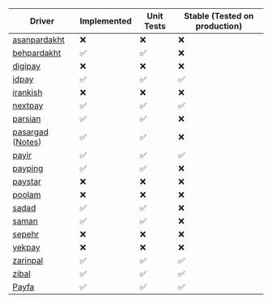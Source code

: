
| <Translate id="driver">Driver</Translate>                                        | <Translate id="implemented">Implemented</Translate> | <Translate id="unit-tests">Unit Tests</Translate> | <Translate id="stable">Stable (Tested on production)</Translate> |
| -------------------------------------------------------------------------------- | --------------------------------------------------- | ------------------------------------------------- | ---------------------------------------------------------------- |
| [asanpardakht](https://asanpardakht.ir/)                                         | ❌                                                  | ❌                                                | ❌                                                               |
| [behpardakht](http://www.behpardakht.com/)                                       | ✅                                                  | ✅                                                | ❌                                                               |
| [digipay](https://www.mydigipay.com/)                                            | ❌                                                  | ❌                                                | ❌                                                               |
| [idpay](https://idpay.ir/s/140178)                                               | ✅                                                  | ✅                                                | ✅                                                               |
| [irankish](http://irankish.com/)                                                 | ❌                                                  | ❌                                                | ❌                                                               |
| [nextpay](https://nextpay.ir/)                                                   | ✅                                                  | ✅                                                | ✅                                                               |
| [parsian](https://www.pec.ir/)                                                   | ✅                                                  | ✅                                                | ❌                                                               |
| [pasargad](https://bpi.ir/) ([Notes](https://github.com/alitnk/monopay/pull/20)) | ✅                                                  | ✅                                                | ❌                                                               |
| [payir](https://pay.ir)                                                          | ✅                                                  | ✅                                                | ✅                                                               |
| [payping](https://payping.ir)                                                    | ✅                                                  | ✅                                                | ❌                                                               |
| [paystar](http://paystar.ir/)                                                    | ❌                                                  | ❌                                                | ❌                                                               |
| [poolam](https://poolam.ir/)                                                     | ❌                                                  | ❌                                                | ❌                                                               |
| [sadad](https://sadadpsp.ir/)                                                    | ✅                                                  | ✅                                                | ❌                                                               |
| [saman](https://www.sep.ir)                                                      | ✅                                                  | ✅                                                | ❌                                                               |
| [sepehr](https://www.sepehrpay.com/)                                             | ❌                                                  | ❌                                                | ❌                                                               |
| [yekpay](https://yekpay.com/)                                                    | ❌                                                  | ❌                                                | ❌                                                               |
| [zarinpal](https://next.zarinpal.com/auth/register?ref_id=22MEjLK)               | ✅                                                  | ✅                                                | ✅                                                               |
| [zibal](https://zibal.ir)                                                        | ✅                                                  | ✅                                                | ✅                                                               |
| [Payfa](https://payfa.com)                                                       | ✅                                                  | ✅                                                | ✅                                                               |
